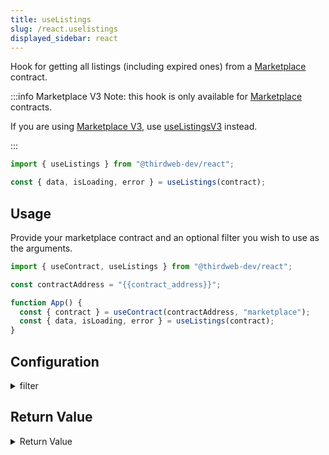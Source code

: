 ```yaml
---
title: useListings
slug: /react.uselistings
displayed_sidebar: react
---
```


Hook for getting all listings (including expired ones) from a [Marketplace](https://thirdweb.com/thirdweb.eth/Marketplace) contract.

:::info Marketplace V3
Note: this hook is only available for [Marketplace](https://thirdweb.com/thirdweb.eth/Marketplace) contracts.

If you are using [Marketplace V3](https://thirdweb.com/thirdweb.eth/MarketplaceV3),
use [useListingsV3](/react/react.useListingsV3) instead.

:::

```jsx
import { useListings } from "@thirdweb-dev/react";

const { data, isLoading, error } = useListings(contract);
```

## Usage

Provide your marketplace contract and an optional filter you wish to use as the arguments.

```jsx
import { useContract, useListings } from "@thirdweb-dev/react";

const contractAddress = "{{contract_address}}";

function App() {
  const { contract } = useContract(contractAddress, "marketplace");
  const { data, isLoading, error } = useListings(contract);
}
```

## Configuration

<details>
  <summary>filter</summary>
    <div>

### filter (optional)

```jsx
import { useContract, useListings } from "@thirdweb-dev/react";

const contractAddress = "{{contract_address}}";

function App() {
  const { contract } = useContract(contractAddress, "marketplace");
  const { data, isLoading, error } = useListings(
    contract,
    // highlight-start
    {
      count: 100, // number of listings to fetch
      offeror: "{{offeror_address}}", // only show listings with offers from this address
      seller: "{{seller_address}}", // only show listings where this address is the seller
      start: 0, // start at this listing index (pagination)
      tokenContract: "{{token_contract_address}}", // only show listings from this collection
      tokenId: "{{token_id}}", // only show listings for this token
    },
    // highlight-end
  );
}
```

</div>
</details>

## Return Value

<details>
  <summary>Return Value</summary>
    <div>

The hook's `data` property, once loaded, is an array of listing objects.

The exact shape of each object depends on the type of listing.

For auctions, it will be a
`AuctionListing` object.
For direct listings, it will be a `DirectListing` object.

```ts
(AuctionListing | DirectListing)[] | undefined;
```

You can use the shared `type` property to determine which type of listing is being returned.

```ts
interface AuctionListing {
  /**
   * The id of the listing
   */
  id: string;
  /**
   * The address of the asset being listed.
   */
  assetContractAddress: string;
  /**
   * The ID of the token to list.
   */
  tokenId: BigNumberish;
  /**
   * The asset being listed.
   */
  asset: NFTMetadata;
  /**
   * The start time of the listing.
   */
  startTimeInEpochSeconds: BigNumberish;
  /**
   * Number of seconds until the auction expires.
   */
  endTimeInEpochSeconds: BigNumberish;
  /**
   * The quantity of tokens to include in the listing.
   *
   * For ERC721s, this value should always be 1 (and will be forced internally regardless of what is passed here).
   */
  quantity: BigNumberish;
  /**
   * The address of the currency to accept for the listing.
   */
  currencyContractAddress: string;
  /**
   * The reserve price is the minimum price that a bid must be in order to be accepted.
   */
  reservePrice: BigNumber;
  /**
   * The buyout price of the listing.
   */
  buyoutPrice: BigNumber;
  /**
   * The `CurrencyValue` of the buyout price listing.
   * Useful for displaying the price information.
   */
  buyoutCurrencyValuePerToken: CurrencyValue;
  /**
   * The `CurrencyValue` of the reserve price.
   * Useful for displaying the price information.
   */
  reservePriceCurrencyValuePerToken: CurrencyValue;
  /**
   * The address of the seller.
   */
  sellerAddress: string;
  type: ListingType.Auction;
}

interface DirectListing {
  /**
   * The id of the listing.
   */
  id: string;
  /**
   * The address of the asset being listed.
   */
  assetContractAddress: string;
  /**
   * The ID of the token to list.
   */
  tokenId: BigNumberish;
  /**
   * The asset being listed.
   */
  asset: NFTMetadata;
  /**
   * The start time of the listing.
   */
  startTimeInSeconds: BigNumberish;
  /**
   * Number of seconds until the listing expires.
   */
  secondsUntilEnd: BigNumberish;
  /**
   * The quantity of tokens to include in the listing.
   *
   * For ERC721s, this value should always be 1 (and will be forced internally regardless of what is passed here).
   */
  quantity: BigNumberish;
  /**
   * The address of the currency to accept for the listing.
   */
  currencyContractAddress: string;
  /**
   * The `CurrencyValue` of the listing. Useful for displaying the price information.
   */
  buyoutCurrencyValuePerToken: CurrencyValue;
  /**
   * The buyout price of the listing.
   */
  buyoutPrice: BigNumber;
  /**
   * The address of the seller.
   */
  sellerAddress: string;
  type: ListingType.Direct;
```

</div>
</details>
